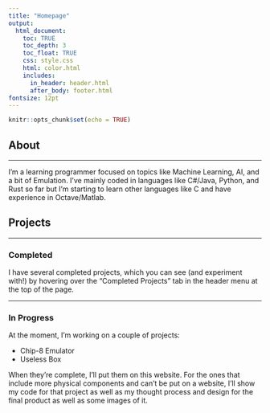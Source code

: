```yaml
---
title: "Homepage"
output: 
  html_document:
    toc: TRUE
    toc_depth: 3
    toc_float: TRUE
    css: style.css
    html: color.html
    includes: 
      in_header: header.html
      after_body: footer.html
fontsize: 12pt
---
```


```r
knitr::opts_chunk$set(echo = TRUE)
```

## About
***

I'm a learning programmer focused on topics like Machine Learning, AI, and a bit of Emulation. I've mainly coded in languages like C#/Java, Python, and Rust so far but I'm starting to learn other languages like C and have experience in Octave/Matlab. 

## Projects
***
### Completed

I have several completed projects, which you can see (and experiment with!) by hovering over the "Completed Projects" tab in the header menu at the top of the page. 

***

### In Progress

At the moment, I'm working on a couple of projects: 

+ Chip-8 Emulator
+ Useless Box



When they're complete, I'll put them on this website. For the ones that include more physical components and can't be put on a website, I'll show my code for that project as well as my thought process and design for the final product as well as some images of it. 

